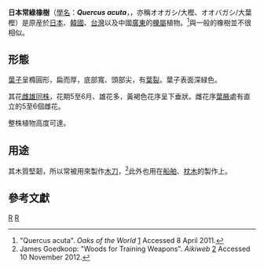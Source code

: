 {{Speciesbox 
| genus = Quercus
| species = acuta
| authority = [[Carl_Peter_Thunberg|Thunb]]
| image = Quercus acuta3.jpg
}}
'''日本常綠橡樹'''（[[學名|學名]]：'''''Quercus acuta'''''，{{jpn|j=赤樫|hg=アカガシ}}，亦稱オオガシ/大樫、オオバガシ/大葉樫）是原産於[[日本|日本]]、[[韓國|韓國]]、[[台灣|台灣]]以及中國[[廣東|廣東]]的[[櫟屬|櫟屬]]植物。<ref>"Quercus acuta". ''Oaks of the World'' [http://oaks.of.the.world.free.fr/quercus_acuta.htm] {{Wayback|url=http://oaks.of.the.world.free.fr/quercus_acuta.htm |date=20181002020059 }} Accessed 8 April 2011.</ref>與一般的橡樹並不很相似。

==形態==
[[葉子|葉子]]呈橢圓形，扁而厚，底部寬、頭部尖，有[[葉裂|葉裂]]。葉子表面深緑色。

其花[[雌雄同株|雌雄同株]]，花期5至6月、雄花多，黃褐色花序呈下垂狀。雌花序[[葉腋|葉腋]]處有直立的5至6個雌花。

整株植物高度可達{{convert|14|m}}。

==用途==
其木質堅韌，所以常被用來製作[[木刀|木刀]]，<ref>James Goedkoop:  "Woods for Training Weapons". ''Aikiweb'' [http://www.aikiweb.com/weapons/goedkoop1.html] {{Wayback|url=http://www.aikiweb.com/weapons/goedkoop1.html |date=20170709004914 }} Accessed 10 November 2012.</ref>此外也用在[[船舶|船舶]]、[[枕木|枕木]]的製作上。
==參考文獻==
{{reflist}}

{{Taxonbar}}

{{DEFAULTSORT:Quercus acuta}}
[[Category:櫟屬|R]]
[[Category:日本的樹|R]]